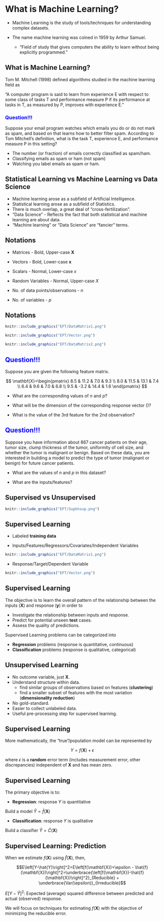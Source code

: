 # What is Machine Learning?

* Machine Learning is the study of tools/techniques for understanding complex datasets.

* The name machine learning was coined in 1959 by Arthur Samuel.

    + "Field of study that gives computers the ability to learn without being explicitly programmed."

## What is Machine Learning?

Tom M. Mitchell (1998) defined algorithms studied in the machine learning field as

"A computer program is said to learn from experience E with respect to some class of tasks T and performance measure P if its performance at tasks in T, as measured by P, improves with experience E."


### <span style="color:blue">Question!!!</span>

Suppose your email program watches which emails you do or do not mark as spam, and based on that learns how to better filter spam. According to Tom Mitchell's definition, what is the task T, experience E, and performance measure P in this setting?

* The number (or fraction) of emails correctly classified as spam/ham.
* Classifying emails as spam or ham (not spam)
* Watching you label emails as spam or ham.
  
## Statistical Learning vs Machine Learning vs Data Science

* Machine learning arose as a subfield of Artificial Intelligence.
* Statistical learning arose as a subfield of Statistics.
* There is much overlap, a great deal of "cross-fertilization".
* "Data Science" - Reflects the fact that both statistical and machine learning are about data.
* "Machine learning" or "Data Science" are "fancier" terms.


## Notations

* Matrices - Bold, Upper-case $\mathbf{X}$

* Vectors - Bold, Lower-case $\mathbf{x}$

* Scalars - Normal, Lower-case $x$

* Random Variables - Normal, Upper-case $X$

* No. of data points/observations - $n$

* No. of variables - $p$

## Notations

```r
knitr::include_graphics("EFT/DataMatrix1.png")
```

```r
knitr::include_graphics("EFT/Vector.png")
```

```r
knitr::include_graphics("EFT/DataMatrix2.png")
```

## <span style="color:blue">Question!!!</span>

Suppose you are given the following feature matrix.

$$
\mathbf{X}=\begin{pmatrix}
8.5 & 11.2 & 7.0 & 9.3 \\
8.0 & 11.5 & 13.1 & 7.4 \\
6.4 & 9.6 & 7.0 & 6.8 \\
9.5 & -3.2 & 14.4 & 1.6
\end{pmatrix}
$$

* What are the corresponding values of $n$ and $p$?

* What will be the dimension of the corresponding response vector \(\mathbf{y}\)?

* What is the value of the 3rd feature for the 2nd observation?

## <span style="color:blue">Question!!!</span>

Suppose you have information about 867 cancer patients on their age, tumor size, clump thickness of the tumor, uniformity of cell size, and whether the tumor is malignant or benign. Based on these data, you are interested in building a model to predict the type of tumor (malignant or benign) for future cancer patients. 

* What are the values of $n$ and $p$ in this dataset?

* What are the inputs/features?

## Supervised vs Unsupervised

```r
knitr::include_graphics("EFT/SupUnsup.png")
```

## Supervised Learning

* Labeled **training data**

* Inputs/Features/Regressors/Covariates/Independent Variables

```r
knitr::include_graphics("EFT/DataMatrix1.png")
```

* Response/Target/Dependent Variable

```r
knitr::include_graphics("EFT/Vector.png")
```

## Supervised Learning

The objective is to learn the overall pattern of the relationship between the inputs ($\mathbf{X}$) and response ($\mathbf{y}$) in order to

* Investigate the relationship between inputs and response.
* Predict for potential unseen **test** cases.
* Assess the quality of predictions.


Supervised Learning problems can be categorized into

* **Regression** problems (response is quantitative, continuous)
* **Classification** problems (response is qualitative, categorical)

## Unsupervised Learning

* No outcome variable, just $\mathbf{X}$.
* Understand structure within data.
    + find similar groups of observations based on features (**clustering**)
    + find a smaller subset of features with the most variation (**dimensionality reduction**)
* No gold-standard.
* Easier to collect unlabeled data.
* Useful pre-processing step for supervised learning.


## Supervised Learning

More mathematically, the "true"/population model can be represented by

$$Y=f(\mathbf{X}) + \epsilon$$

where $\epsilon$ is a **random** error term (includes measurement error, other discrepancies) independent of $\mathbf{X}$ and has mean zero.

## Supervised Learning

The primary objective is to:

* **Regression**: response $Y$ is quantitative

Build a model $\hat{Y} = \hat{f}(\mathbf{X})$

* **Classification**: response $Y$ is qualitative

Build a classifier $\hat{Y}=\hat{C}(\mathbf{X})$


## Supervised Learning: Prediction

When we estimate $f(\mathbf{X})$ using $\hat{f}(\mathbf{X})$, then,

$$E\left[Y-\hat{Y}\right]^2=E\left[f(\mathbf{X})+\epsilon - \hat{f}(\mathbf{X})\right]^2=\underbrace{\left[f(\mathbf{X})-\hat{f}(\mathbf{X})\right]^2}_{Reducible} + \underbrace{Var(\epsilon)}_{Irreducible}$$

$E\left[Y-\hat{Y}\right]^2$: Expected (average) squared difference between predicted and actual (observed) response.

We will focus on techniques for estimating $f(\mathbf{X})$ with the objective of minimizing the reducible error.

